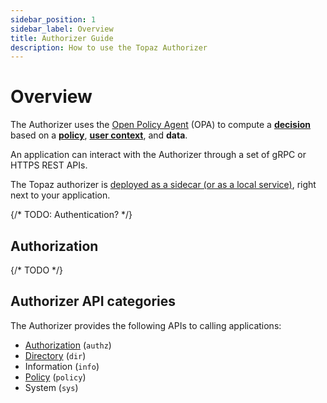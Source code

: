 ```yaml
---
sidebar_position: 1
sidebar_label: Overview
title: Authorizer Guide
description: How to use the Topaz Authorizer
---
```


# Overview

The Authorizer uses the
[Open Policy Agent](https://www.openpolicyagent.org) (OPA) to
compute a [**decision**](/docs/policies/index#decision) based on a [**policy**](/docs/policies/index),
[**user context**](/docs/policies/index#user-context), and **data**.

An application can interact with the Authorizer through a set of gRPC or HTTPS REST APIs.

The Topaz authorizer is [deployed as a sidecar (or as a local service)](/docs/deployment/index), right next to your application.

{/* TODO: Authentication? */}

## Authorization

{/* TODO */}

## Authorizer API categories

The Authorizer provides the following APIs to calling applications:

- [Authorization](/docs/authorizer-guide/authz) (`authz`)
- [Directory](/docs/directory/index) (`dir`)
- Information (`info`)
- [Policy](/docs/policies/index) (`policy`)
- System (`sys`)
